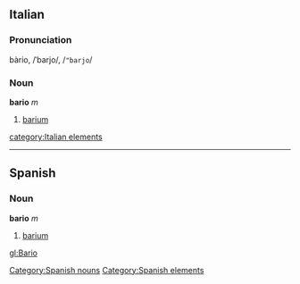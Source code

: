 ==Italian==
===Pronunciation===
bàrio, /ˈbarjo/, /<tt>"barjo</tt>/
===Noun===
'''bario''' ''m''

# [[barium]]

[[category:Italian elements]]

----

== Spanish ==
=== Noun ===
'''bario''' ''m''
# [[barium]]

[[Category:Spanish nouns]]
[[Category:Spanish elements]]

[[gl:Bario]]